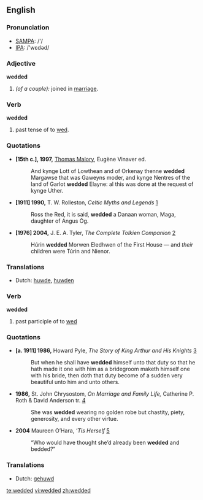 ==English==

===Pronunciation===
*[[w:SAMPA|SAMPA]]: /'/
*[[w:IPA|IPA]]: /'wεdəd/

===Adjective===
'''wedded'''

# ''(of a couple):'' joined in [[marriage]].

===Verb===
'''wedded'''

# past tense of to [[wed]].

===Quotations===
* '''[15th c.], 1997,''' [[w:Thomas Malory|Thomas Malory]], Eugène Vinaver ed.
*: And kynge Lott of Lowthean and of Orkenay thenne '''wedded''' Margawse that was Gaweyns moder, and kynge Nentres of the land of Garlot '''wedded''' Elayne: al this was done at the request of kynge Uther.
* '''[1911] 1990,''' T. W. Rolleston, ''Celtic Myths and Legends'' [http://books.google.com/books?hl=en&id=OcbAOkX1uRYC&pg=PA181&lpg=PA181&sig=55jgL7lmh-RoSHLCFwUE9Ak9TTM]
*: Ross the Red, it is said, '''wedded''' a Danaan woman, Maga, daughter of Angus Ōg.
* '''[1976] 2004,''' J. E. A. Tyler, ''The Complete Tolkien Companion'' [http://books.google.com/books?hl=en&id=lII4lt_MAmQC&pg=PA328&lpg=PA328&sig=1Xrj5Ba8WNVeXzclh60oQtpM3lE]
*: Húrin '''wedded''' Morwen Eledhwen of the First House — and ''their'' children were Túrin and Nienor.

===Translations===
*Dutch: [[huwde]], [[huwden]]

===Verb===
'''wedded'''

# past participle of to [[wed]]

===Quotations===
* '''[a. 1911] 1986,''' Howard Pyle, ''The Story of King Arthur and His Knights'' [http://books.google.com/books?hl=en&id=vALiAcRyBcwC&pg=PA380&lpg=PA380&sig=hOThAAm-raql5gJhpMZzbU1P-T8]
*: But when he shall have '''wedded''' himself unto that duty so that he hath made it one with him as a bridegroom maketh himself one with his bride, then doth that duty become of a sudden very beautiful unto him and unto others.
* '''1986,''' St. John Chrysostom, ''On Marriage and Family Life,'' Catherine P. Roth & David Anderson tr. [http://books.google.com/books?hl=en&id=hbMtKk-kiLMC&pg=PA112&lpg=PA112&sig=GVHA-ol3fLhiSzro9HX7X4Rs4hE]
*: She was '''wedded''' wearing no golden robe but chastity, piety, generosity, and every other virtue.
* '''2004''' Maureen O’Hara, ''’Tis Herself'' [http://books.google.com/books?hl=en&id=_xBMo-UNCgMC&pg=PA36&lpg=PA36&sig=NfvJnZ59cPHM1_x5_61cDx1BVjg]
*:“Who would have thought she’d already been '''wedded''' and bedded?”

===Translations===
*Dutch: [[gehuwd]]

[[te:wedded]]
[[vi:wedded]]
[[zh:wedded]]